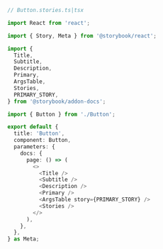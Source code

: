 ```ts
// Button.stories.ts|tsx

import React from 'react';

import { Story, Meta } from '@storybook/react';

import {
  Title,
  Subtitle,
  Description,
  Primary,
  ArgsTable,
  Stories,
  PRIMARY_STORY,
} from '@storybook/addon-docs';

import { Button } from './Button';

export default {
  title: 'Button',
  component: Button,
  parameters: {
    docs: {
      page: () => (
        <>
          <Title />
          <Subtitle />
          <Description />
          <Primary />
          <ArgsTable story={PRIMARY_STORY} />
          <Stories />
        </>
      ),
    },
  },
} as Meta;
```